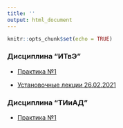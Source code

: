 ```yaml
---
title: ''
output: html_document
---
```


```r
knitr::opts_chunk$set(echo = TRUE)

```


### Дисциплина “ИТвЭ”    

* [Практика №1](https://aksyuk.github.io/xaringan_gh/slides/itve/slides_01.html)     

* [Установочные лекции 26.02.2021](https://aksyuk.github.io/xaringan_gh/slides/itve/ИТвЭ_слайды_25-02-2021_Суязова СА.pdf)


### Дисциплина “ТИиАД”    

* [Практика №1](https://aksyuk.github.io/xaringan_gh/slides/itve/slides_01_tiad.html)     